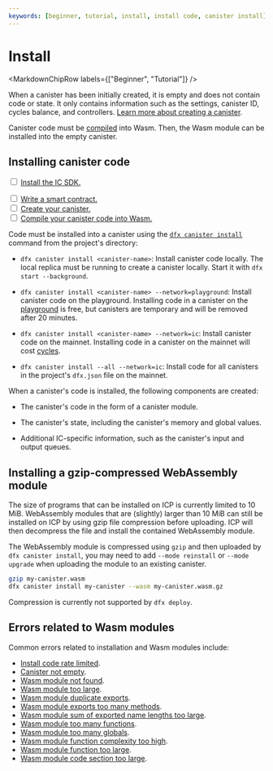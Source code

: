 ```yaml
---
keywords: [beginner, tutorial, install, install code, canister install]
---
```



# Install

<MarkdownChipRow labels={["Beginner", "Tutorial"]} />



When a <GlossaryTooltip>canister</GlossaryTooltip> has been initially created, it is empty and does not contain code or state. It only contains information such as the settings, canister ID, cycles balance, and controllers. [Learn more about creating a canister](/docs/current/developer-docs/smart-contracts/create).

Canister code must be [compiled](/docs/current/developer-docs/smart-contracts/compile) into Wasm. Then, the Wasm module can be installed into the empty canister.

## Installing canister code

<Tabs>
<TabItem value="prereq" label="Prerequisites" default>

<input type="checkbox"/> <a href="/docs/current/building-dapps/getting-started/install">Install the IC SDK.</a>
<div>
</div>
<input type="checkbox"/> <a href="/docs/current/developer-docs/smart-contracts/write/overview">Write a smart contract.</a>
<div>
</div>
<input type="checkbox"/> <a href="/docs/current/developer-docs/smart-contracts/create">Create your canister.</a>
<div>
</div>
<input type="checkbox"/> <a href="/docs/current/developer-docs/smart-contracts/compile">Compile your canister code into Wasm.</a>

</TabItem>
</Tabs>

Code must be installed into a canister using the [`dfx canister install`](/docs/current/building-dapps/developer-tools/dfx/dfx-canister#dfx-canister-install) command from the project's directory:

- `dfx canister install <canister-name>`: Install canister code locally. The local replica must be running to create a canister locally. Start it with `dfx start --background`.

- `dfx canister install <canister-name> --network=playground`: Install canister code on the playground. Installing code in a canister on the [playground](/docs/current/developer-docs/smart-contracts/deploy/overview#testnets) is free, but canisters are temporary and will be removed after 20 minutes.

- `dfx canister install <canister-name> --network=ic`: Install canister code on the mainnet. Installing code in a canister on the mainnet will cost [cycles](/docs/current/developer-education/developer-concepts/gas-cost).

- `dfx canister install --all --network=ic`: Install code for all canisters in the project's `dfx.json` file on the mainnet.

When a canister's code is installed, the following components are created:

- The canister's code in the form of a canister module.

- The canister's state, including the canister's memory and global values.

- Additional IC-specific information, such as the canister's input and output queues.

## Installing a gzip-compressed WebAssembly module

The size of programs that can be installed on ICP is currently limited to 10 MiB.
WebAssembly modules that are (slightly) larger than 10 MiB can still be installed on ICP by using gzip file compression before uploading. ICP will then decompress the file and install the contained WebAssembly module.

The WebAssembly module is compressed using `gzip` and then uploaded by `dfx canister install`, you may need to add `--mode reinstall` or `--mode upgrade` when uploading the module to an existing canister.

``` bash
gzip my-canister.wasm
dfx canister install my-canister --wasm my-canister.wasm.gz
```

Compression is currently not supported by `dfx deploy`.

## Errors related to Wasm modules

Common errors related to installation and Wasm modules include:

- [Install code rate limited](/docs/current/developer-education/message-execution/execution-errors#install-code-rate-limited).
- [Canister not empty](/docs/current/developer-education/message-execution/execution-errors#canister-not-empty).
- [Wasm module not found](/docs/current/developer-education/message-execution/execution-errors#wasm-module-not-found).
- [Wasm module too large](/docs/current/developer-education/message-execution/execution-errors#wasm-module-too-large).
- [Wasm module duplicate exports](/docs/current/developer-education/message-execution/execution-errors#wasm-module-duplicate-exports).
- [Wasm module exports too many methods](/docs/current/developer-education/message-execution/execution-errors#wasm-module-exports-too-many-methods).
- [Wasm module sum of exported name lengths too large](/docs/current/developer-education/message-execution/execution-errors#wasm-module-sum-of-exported-name-lengths-too-large).
- [Wasm module too many functions](/docs/current/developer-education/message-execution/execution-errors#wasm-module-too-many-functions).
- [Wasm module too many globals](/docs/current/developer-education/message-execution/execution-errors#wasm-module-too-many-globals).
- [Wasm module function complexity too high](/docs/current/developer-education/message-execution/execution-errors#wasm-module-function-complexity-too-high).
- [Wasm module function too large](/docs/current/developer-education/message-execution/execution-errors#wasm-module-function-too-large).
- [Wasm module code section too large](/docs/current/developer-education/message-execution/execution-errors#wasm-module-code-section-too-large).
